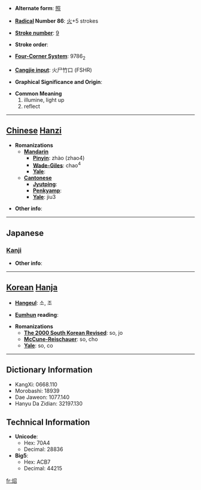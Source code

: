 * '''Alternate form''': [[照]]

* '''[[Wiktionary:Chinese radical index| Radical]] Number 86''': [[Wiktionary:Chinese radical index 火|火]]+5 strokes

* '''[[Wiktionary:Chinese total strokes index|Stroke number]]''': [[Wiktionary:Chinese total strokes index 9|9]]

* '''Stroke order''': 

* '''[[Wiktionary:Chinese four corner index|Four-Corner System]]''': 9786<sub>2</sub>

* '''[[Wiktionary:Chinese Cangjie index|Cangjie input]]''': 火尸竹口 (FSHR)

* '''Graphical Significance and Origin''': 

* '''Common Meaning'''
*#illumine, light up
*# reflect


----

== [[Chinese]] [[Hanzi]] ==

* '''Romanizations'''
** '''[[Mandarin]]'''
*** '''[[Pinyin]]''': zhào (zhao4)
*** '''[[Wade-Giles]]''': chao<sup>4</sup>
*** '''[[Yale]]''': 
** '''[[Cantonese]]'''
*** '''[[Jyutping]]''':
*** '''[[Penkyamp]]''': 
*** '''[[Yale]]''': jiu3

* '''Other info''': 

----

==Japanese==
===[[Kanji]]===
{{kanji|on readings=[[しょう]] (shō), [[しゃく]] (shaku)|kun readings=[[てる]] (teru)}}

* '''Other info''':  

----

== [[Korean]] [[Hanja]] ==

* '''[[Hangeul]]''': 소, 조

* '''[[Eumhun]] reading''': 

* '''Romanizations'''
** '''[[The 2000 South Korean Revised Romanization|The 2000 South Korean Revised]]''': so, jo
** '''[[McCune-Reischauer]]''': so, cho
** '''[[Yale]]''': so, co

----

== Dictionary Information ==

* KangXi: 0668.110
* Morobashi: 18939
* Dae Jaweon: 1077.140
* Hanyu Da Zidian: 32197.130

== Technical Information ==

* '''Unicode''':
** Hex: 70A4
** Decimal: 28836
* '''Big5''':
** Hex: ACB7
** Decimal: 44215

[[fr:炤]]